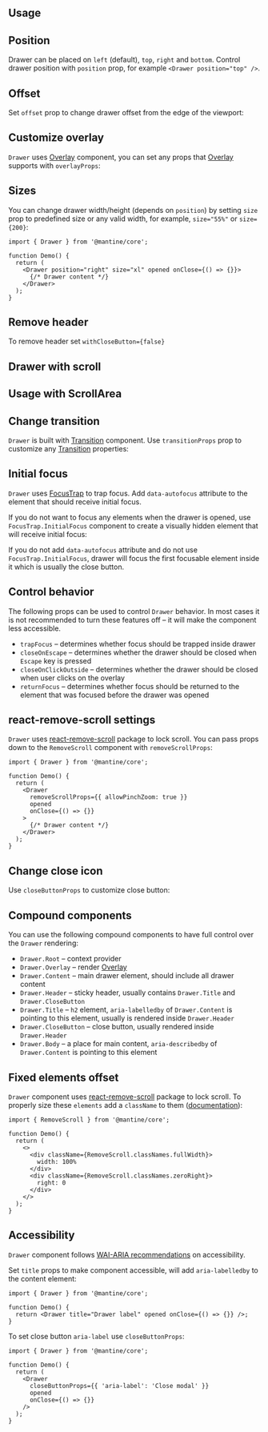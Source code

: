 

## Usage

<Demo data={DrawerDemos.usage} />

## Position

Drawer can be placed on `left` (default), `top`, `right` and `bottom`. Control drawer position with `position` prop,
for example `<Drawer position="top" />`.

<Demo data={DrawerDemos.positions} />

## Offset

Set `offset` prop to change drawer offset from the edge of the viewport:

<Demo data={DrawerDemos.offset} />

## Customize overlay

`Drawer` uses [Overlay](/core/overlay/) component, you can set any props that [Overlay](/core/overlay/)
supports with `overlayProps`:

<Demo data={DrawerDemos.overlay} />

## Sizes

You can change drawer width/height (depends on `position`) by setting `size` prop to predefined size or any valid width,
for example, `size="55%"` or `size={200}`:

```tsx
import { Drawer } from '@mantine/core';

function Demo() {
  return (
    <Drawer position="right" size="xl" opened onClose={() => {}}>
      {/* Drawer content */}
    </Drawer>
  );
}
```

<Demo data={DrawerDemos.sizes} />

## Remove header

To remove header set `withCloseButton={false}`

<Demo data={DrawerDemos.header} />

## Drawer with scroll

<Demo data={DrawerDemos.overflow} />

## Usage with ScrollArea

<Demo data={DrawerDemos.scrollarea} />

## Change transition

`Drawer` is built with [Transition](/core/transition/) component. Use `transitionProps`
prop to customize any [Transition](/core/transition/) properties:

<Demo data={DrawerDemos.transitions} />

## Initial focus

`Drawer` uses [FocusTrap](/core/focus-trap/) to trap focus. Add `data-autofocus`
attribute to the element that should receive initial focus.

<Demo data={DrawerDemos.initialFocus} />

If you do not want to focus any elements when the drawer is opened, use `FocusTrap.InitialFocus`
component to create a visually hidden element that will receive initial focus:

<Demo data={DrawerDemos.initialFocusTrap} />

If you do not add `data-autofocus` attribute and do not use `FocusTrap.InitialFocus`,
drawer will focus the first focusable element inside it which is usually the close button.

## Control behavior

The following props can be used to control `Drawer` behavior.
In most cases it is not recommended to turn these features off –
it will make the component less accessible.

- `trapFocus` – determines whether focus should be trapped inside drawer
- `closeOnEscape` – determines whether the drawer should be closed when `Escape` key is pressed
- `closeOnClickOutside` – determines whether the drawer should be closed when user clicks on the overlay
- `returnFocus` – determines whether focus should be returned to the element that was focused before the drawer was opened

## react-remove-scroll settings

`Drawer` uses [react-remove-scroll](https://github.com/theKashey/react-remove-scroll)
package to lock scroll. You can pass props down to the `RemoveScroll` component
with `removeScrollProps`:

```tsx
import { Drawer } from '@mantine/core';

function Demo() {
  return (
    <Drawer
      removeScrollProps={{ allowPinchZoom: true }}
      opened
      onClose={() => {}}
    >
      {/* Drawer content */}
    </Drawer>
  );
}
```

## Change close icon

Use `closeButtonProps` to customize close button:

<Demo data={DrawerDemos.closeIcon} />

## Compound components

You can use the following compound components to have full control over the `Drawer` rendering:

- `Drawer.Root` – context provider
- `Drawer.Overlay` – render [Overlay](/core/overlay/)
- `Drawer.Content` – main drawer element, should include all drawer content
- `Drawer.Header` – sticky header, usually contains `Drawer.Title` and `Drawer.CloseButton`
- `Drawer.Title` – `h2` element, `aria-labelledby` of `Drawer.Content` is pointing to this element, usually is rendered inside `Drawer.Header`
- `Drawer.CloseButton` – close button, usually rendered inside `Drawer.Header`
- `Drawer.Body` – a place for main content, `aria-describedby` of `Drawer.Content` is pointing to this element

<Demo data={DrawerDemos.composition} />

## Fixed elements offset

`Drawer` component uses [react-remove-scroll](https://github.com/theKashey/react-remove-scroll)
package to lock scroll. To properly size these `elements` add a `className` to them ([documentation](https://github.com/theKashey/react-remove-scroll#positionfixed-elements)):

```tsx
import { RemoveScroll } from '@mantine/core';

function Demo() {
  return (
    <>
      <div className={RemoveScroll.classNames.fullWidth}>
        width: 100%
      </div>
      <div className={RemoveScroll.classNames.zeroRight}>
        right: 0
      </div>
    </>
  );
}
```

## Accessibility

`Drawer` component follows [WAI-ARIA recommendations](https://www.w3.org/WAI/ARIA/apg/patterns/dialog-modal/examples/dialog) on accessibility.

Set `title` props to make component accessible, will add `aria-labelledby` to the content element:

```tsx
import { Drawer } from '@mantine/core';

function Demo() {
  return <Drawer title="Drawer label" opened onClose={() => {}} />;
}
```

To set close button `aria-label` use `closeButtonProps`:

```tsx
import { Drawer } from '@mantine/core';

function Demo() {
  return (
    <Drawer
      closeButtonProps={{ 'aria-label': 'Close modal' }}
      opened
      onClose={() => {}}
    />
  );
}
```
